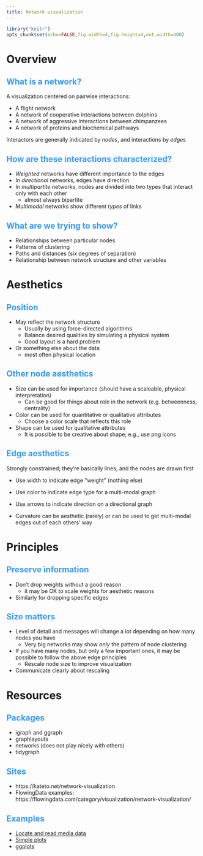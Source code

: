 ```yaml
---
title: Network visualization
---
```

<!-- .refs is style for reference page (small text) -->
<style>
.refs {
   font-size: 16px;
}
h2 { 
 color: #3399ff;		
}
h3 { 
 color: #3399ff;		
}
.title-slide {
   background-color: #55bbff;
}
</style>
<!--    content: url(https://i.creativecommons.org/l/by-sa/4.0/88x31.png)
>
<!-- Limit image width and height -->
<style type="text/css">
img {     
  max-height: 560px;     
  max-width: 800px; 
}
</style>

```r
library("knitr")
opts_chunk$set(echo=FALSE,fig.width=4,fig.height=4,out.width=400)
```

# Overview

## What is a network?

A visualization centered on pairwise interactions:

* A flight network
* A network of cooperative interactions between dolphins
* A network of aggressive interactions between chimpanzees
* A network of proteins and biochemical pathways

Interactors are generally indicated by _nodes_, and interactions by _edges_

## How are these interactions characterized?

* _Weighted_ networks have different importance to the edges
* In _directional_ networks, edges have direction
* In _multipartite_ networks, nodes are divided into two types that interact only with each other
	* almost always bipartite
* _Multimodal_ networks show different _types_ of links

## What are we trying to show?

* Relationships between particular nodes
* Patterns of clustering
* Paths and distances (six degrees of separation)
* Relationship between network structure and other variables

# Aesthetics

## Position

* May reflect the network structure
	* Usually by using force-directed algorithms
	* Balance desired qualities by simulating a physical system
	* Good layout is a hard problem

* Or something else about the data
	* most often physical location

## Other node aesthetics

* Size can be used for importance (should have a scaleable, physical interpretation)
	* Can be good for things about role in the network (e.g. betweenness, centrality)

* Color can be used for quantitative or qualitative attributes
	* Choose a color scale that reflects this role

* Shape can be used for qualitative attributes
	* It is possible to be creative about shape; e.g., use png icons

## Edge aesthetics

Strongly constrained; they're basically lines, and the nodes are drawn first

* Use width to indicate edge "weight" (nothing else)

* Use color to indicate edge type for a multi-modal graph

* Use arrows to indicate direction on a directional graph

* Curvature can be aesthetic (rarely) or can be used to get multi-modal edges out of each others' way

# Principles

## Preserve information

* Don't drop weights without a good reason
	* it may be OK to scale weights for aesthetic reasons

* Similarly for dropping specific edges

## Size matters

* Level of detail and messages will change a lot depending on how many nodes you have
	* Very big networks may show _only_ the pattern of node clustering

* If you have many nodes, but only a few important ones, it may be possible to follow the above edge principles
	* Rescale node size to improve visualization

* Communicate clearly about rescaling

# Resources

## Packages

* igraph and ggraph
* graphlayouts
* networks (does not play nicely with others)
* tidygraph

## Sites

* https://kateto.net/network-visualization
* FlowingData examples: https://flowingdata.com/category/visualization/network-visualization/

## Examples

* [Locate and read media data](https://github.com/mac-theobio/DataViz/blob/master/media.R)
* [Simple plots](https://github.com/mac-theobio/DataViz/blob/master/imedia.R)
* [ggplots](https://github.com/mac-theobio/DataViz/blob/master/ggmedia.R)

